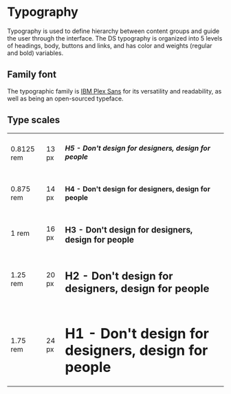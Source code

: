 # Typography

Typography is used to define hierarchy between content groups and guide the user through the interface. The DS typography is organized into 5 levels of headings, body, buttons and links, and has color and weights (regular and bold) variables.

## Family font

The typographic family is [IBM Plex Sans](https://www.ibm.com/plex/) for its versatility and readability, as well as being an open-sourced typeface.

## Type scales

<table>
  <tr>
    <td>0.8125 rem</td>
    <td>13 px</td>
    <td>
      <h5 style={{ margin: 0 }}>H5 - Don't design for designers, design for people</h5>
    </td>
  </tr>
  <tr>
    <td>0.875 rem</td>
    <td>14 px</td>
    <td>
      <h4 style={{ margin: 0 }}>H4 - Don't design for designers, design for people</h4>
    </td>
  </tr>
  <tr>
    <td>1 rem</td>
    <td>16 px</td>
    <td>
      <h3 style={{ margin: 0 }}>H3 - Don't design for designers, design for people</h3>
    </td>
  </tr>
  <tr>
    <td>1.25 rem</td>
    <td>20 px</td>
    <td>
      <h2 style={{ margin: 0 }}>H2 - Don't design for designers, design for people</h2>
    </td>
  </tr>
  <tr>
    <td>1.75 rem</td>
    <td>24 px</td>
    <td>
      <h1 style={{ margin: 0 }}>H1 - Don't design for designers, design for people</h1>
    </td>
  </tr>
</table>
